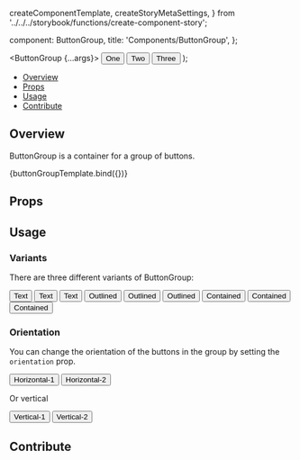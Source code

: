   createComponentTemplate,
  createStoryMetaSettings,
} from '../../../storybook/functions/create-component-story';

  component: ButtonGroup,
  title: 'Components/ButtonGroup',
};

<Meta
  title="Components/ButtonGroup"
  component={ButtonGroup}
/>

  <ButtonGroup {...args}>
    <Button>One</Button>
    <Button>Two</Button>
    <Button>Three</Button>
  </ButtonGroup>
);

<Heading
  title="ButtonGroup"
  componentRelativePath="ButtonGroup/ButtonGroup.tsx"
/>

- [Overview](#overview)
- [Props](#props)
- [Usage](#usage)
- [Contribute](#contribute)

## Overview

ButtonGroup is a container for a group of buttons.

<Canvas>
  <Story name="Overview">{buttonGroupTemplate.bind({})}</Story>
</Canvas>

## Props

<ArgsTable of={ButtonGroup} />

## Usage

### Variants

There are three different variants of ButtonGroup:

<Canvas>
  <Story name="Variants">
    <div className="flex flex-col space-y-2">
      <ButtonGroup variant="text">
        <Button>Text</Button>
        <Button>Text</Button>
        <Button>Text</Button>
      </ButtonGroup>
      <ButtonGroup variant="outlined">
        <Button>Outlined</Button>
        <Button>Outlined</Button>
        <Button>Outlined</Button>
      </ButtonGroup>
      <ButtonGroup variant="contained">
        <Button>Contained</Button>
        <Button>Contained</Button>
        <Button>Contained</Button>
      </ButtonGroup>
    </div>
  </Story>
</Canvas>

### Orientation

You can change the orientation of the buttons in the group by setting the `orientation`
prop.

<Canvas>
  <Story name="Orientation Horizontal">
    <ButtonGroup orientation="horizontal">
      <Button>Horizontal-1</Button>
      <Button>Horizontal-2</Button>
    </ButtonGroup>
  </Story>
</Canvas>

Or vertical

<Canvas>
  <Story name="Orientation Vertical">
    <ButtonGroup orientation="vertical">
      <Button>Vertical-1</Button>
      <Button>Vertical-2</Button>
    </ButtonGroup>
  </Story>
</Canvas>

## Contribute

<Footer componentRelativePath="ButtonGroup/__stories__/buttonGroup.stories.mdx" />
